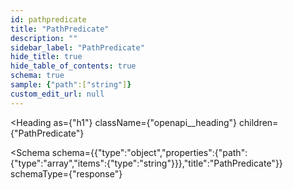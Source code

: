 ```yaml
---
id: pathpredicate
title: "PathPredicate"
description: ""
sidebar_label: "PathPredicate"
hide_title: true
hide_table_of_contents: true
schema: true
sample: {"path":["string"]}
custom_edit_url: null
---
```



<Heading
  as={"h1"}
  className={"openapi__heading"}
  children={"PathPredicate"}
>
</Heading>





<Schema
  schema={{"type":"object","properties":{"path":{"type":"array","items":{"type":"string"}}},"title":"PathPredicate"}}
  schemaType={"response"}
>
  
</Schema>
            